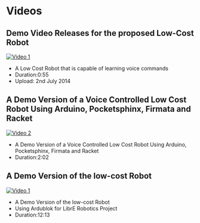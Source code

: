 # Videos 


## Demo Video Releases for the proposed Low-Cost Robot

[![Video 1](http://img.youtube.com/vi/YOUTUBE_VIDEO_ID_HERE/0.jpg)](https://www.youtube.com/watch?v=BKWucKcgsP0&amp;feature=youtu.be)

* A Low Cost Robot that is capable of learning voice commands
* Duration:0:55
* Upload: 2nd July 2014

## A Demo Version of a Voice Controlled Low Cost Robot Using Arduino, Pocketsphinx, Firmata and Racket

[![Video 2](http://img.youtube.com/vi/YOUTUBE_VIDEO_ID_HERE/0.jpg)](https://www.youtube.com/watch?v=f2mCCzVIxe0&amp;feature=youtu.be)

* A Demo Version of a Voice Controlled Low Cost Robot Using Arduino, Pocketsphinx, Firmata and Racket
* Duration:2:02


## A Demo Version of the low-cost Robot

[![Video 1](http://img.youtube.com/vi/YOUTUBE_VIDEO_ID_HERE/0.jpg)](https://www.youtube.com/watch?v=BKWucKcgsP0&amp;feature=youtu.be)

* A Demo Version of the low-cost Robot
* Using Ardublok for LibrE Robotics Project
* Duration:12:13



